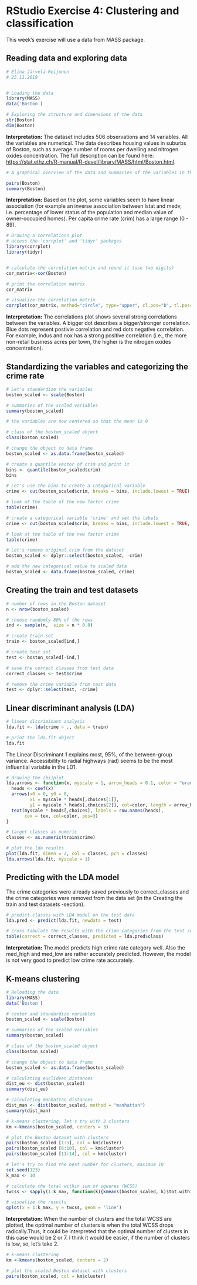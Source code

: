 # RStudio Exercise 4: Clustering and classification

This week's exercise will use a data from MASS package.

## Reading data and exploring data

```r
# Elina Järvelä-Reijonen
# 25.11.2019


# Loading the data
library(MASS)
data('Boston')

# Exploring the structure and dimensions of the data
str(Boston)
dim(Boston)
```

**Interpretation:** The dataset includes 506 observations and 14 variables. All the variables are numerical. The data describes housing values in suburbs of Boston, such as average number of rooms per dwelling and nitrogen oxides concentration. The full description can be found here: <https://stat.ethz.ch/R-manual/R-devel/library/MASS/html/Boston.html>.

```r
# A graphical overview of the data and summaries of the variables in the data

pairs(Boston)
summary(Boston)
```

**Interpretation:** Based on the plot, some variables seem to have linear association (for example an inverse association between lstat and medv, i.e. percentage of lower status of the population and median value of owner-occupied homes). Per capita crime rate (crim) has a large range (0 - 89).

```r
# Drawing a correlations plot
# access the 'corrplot' and 'tidyr' packages
library(corrplot)
library(tidyr)


# calculate the correlation matrix and round it (use two digits)
cor_matrix<-cor(Boston)

# print the correlation matrix
cor_matrix

# visualize the correlation matrix
corrplot(cor_matrix, method="circle", type="upper", cl.pos="b", tl.pos="d", tl.cex = 0.6)

```
**Interpretation:** The correlations plot shows several strong correlations between the variables. A bigger dot describes a bigger/stronger correlation. Blue dots represent postivie correlation and red dots negative correlation. For example, indus and nox has a strong positive correlation (i.e., the more non-retail business acres per town, the higher is the nitrogen oxides concentration).


## Standardizing the variables and categorizing the crime rate

```r
# Let's standardize the variables
boston_scaled <- scale(Boston)

# summaries of the scaled variables
summary(boston_scaled)

# the variables are now centered so that the mean is 0

# class of the boston_scaled object
class(boston_scaled)

# change the object to data frame
boston_scaled <- as.data.frame(boston_scaled)

# create a quantile vector of crim and print it
bins <- quantile(boston_scaled$crim)
bins

# Let's use the bins to create a categorical variable
crime <- cut(boston_scaled$crim, breaks = bins, include.lowest = TRUE)

# look at the table of the new factor crime
table(crime)

# create a categorical variable 'crime' and set the labels
crime <- cut(boston_scaled$crim, breaks = bins, include.lowest = TRUE, labels = c("low", "med_low", "med_high", "high"))

# look at the table of the new factor crime
table(crime)

# Let's remove original crim from the dataset
boston_scaled <- dplyr::select(boston_scaled, -crim)

# add the new categorical value to scaled data
boston_scaled <- data.frame(boston_scaled, crime)


```

## Creating the train and test datasets

```r
# number of rows in the Boston dataset 
n <- nrow(boston_scaled)

# choose randomly 80% of the rows
ind <- sample(n,  size = n * 0.8)

# create train set
train <- boston_scaled[ind,]

# create test set 
test <- boston_scaled[-ind,]

# save the correct classes from test data
correct_classes <- test$crime

# remove the crime variable from test data
test <- dplyr::select(test, -crime)

```

## Linear discriminant analysis (LDA)
```r
# linear discriminant analysis
lda.fit <- lda(crime ~ ., data = train)

# print the lda.fit object
lda.fit

```
The Linear Discriminant 1 explains most, 95%, of the between-group variance. Accessibility to radial highways (rad) seems to be the most influential variable in the LD1.

```r
# drawing the (bi)plot
lda.arrows <- function(x, myscale = 1, arrow_heads = 0.1, color = "orange", tex = 0.75, choices = c(1,2)){
  heads <- coef(x)
  arrows(x0 = 0, y0 = 0, 
         x1 = myscale * heads[,choices[1]], 
         y1 = myscale * heads[,choices[2]], col=color, length = arrow_heads)
  text(myscale * heads[,choices], labels = row.names(heads), 
       cex = tex, col=color, pos=3)
}

# target classes as numeric
classes <- as.numeric(train$crime)

# plot the lda results
plot(lda.fit, dimen = 2, col = classes, pch = classes)
lda.arrows(lda.fit, myscale = 1)


```

## Predicting with the LDA model

The crime categories were already saved previously to correct_classes and the crime categories were removed from the data set (in the Creating the train and test datasets -section).

```r
# predict classes with LDA model on the test data
lda.pred <- predict(lda.fit, newdata = test)

# cross tabulate the results with the crime categories from the test set
table(correct = correct_classes, predicted = lda.pred$class)


```

**Interpretation:** The model predicts high crime rate category well. Also the med_high and med_low are rather accurately predicted. However, the model is not very good to predict low crime rate accurately.

## K-means clustering
```r
# Reloading the data
library(MASS)
data('Boston')

# center and standardize variables
boston_scaled <- scale(Boston)

# summaries of the scaled variables
summary(boston_scaled)

# class of the boston_scaled object
class(boston_scaled)

# change the object to data frame
boston_scaled <- as.data.frame(boston_scaled)


```
```r
# calculating euclidean distances
dist_eu <- dist(boston_scaled)
summary(dist_eu)

# calculating manhattan distances
dist_man <- dist(boston_scaled, method = "manhattan")
summary(dist_man)

```
```r
# k-means clustering, let's try with 3 clusters
km <-kmeans(boston_scaled, centers = 3)

# plot the Boston dataset with clusters
pairs(boston_scaled [1:5], col = km$cluster)
pairs(boston_scaled [6:10], col = km$cluster)
pairs(boston_scaled [11:14], col = km$cluster)
```
```r
# let's try to find the best number for clusters, maximum 10
set.seed(123)
k_max <- 10

# calculate the total within sum of squares (WCSS)
twcss <- sapply(1:k_max, function(k){kmeans(boston_scaled, k)$tot.withinss})

# visualize the results
qplot(x = 1:k_max, y = twcss, geom = 'line')
```


**Interpretation:** When the number of clusters and the total WCSS are plotted, the optimal number of clusters is when the total WCSS drops radically.Thus, it could be interpreted that the optimal number of clusters in this case would be 2 or 7. I think it would be easier, if the number of clusters is low, so, let's take 2.

```r

# k-means clustering
km <-kmeans(boston_scaled, centers = 2)

# plot the scaled Boston dataset with clusters
pairs(boston_scaled, col = km$cluster)


```